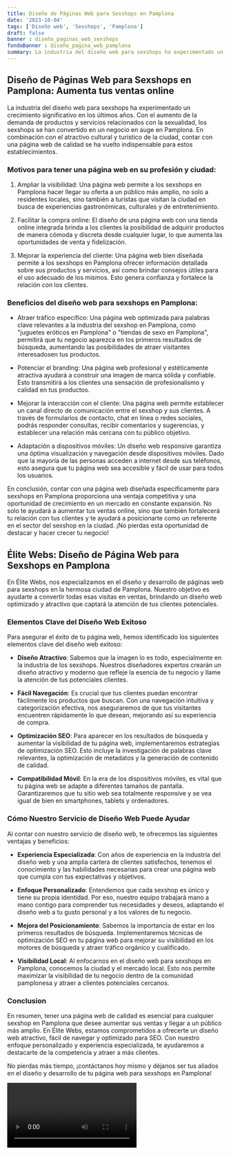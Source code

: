 ```yaml
---
title: Diseño de Páginas Web para Sexshops en Pamplona
date: '2023-10-04'
tags: ['Diseño web', 'Sexshops', 'Pamplona']
draft: false
banner : diseño_paginas_web_sexshops
fondoBanner : diseño_pagina_web_pamplona
summary: La industria del diseño web para sexshops ha experimentado un crecimiento significativo en los últimos años. Con el aumento de la demanda de productos y servicios relacionados con la sexualidad, los sexshops se han convertido en un negocio en auge en Pamplona. En combinación con el atractivo cultural y turístico de la ciudad, contar con una página web de calidad se ha vuelto indispensable para estos establecimientos. 
---
```


## Diseño de Páginas Web para Sexshops en Pamplona: Aumenta tus ventas online

La industria del diseño web para sexshops ha experimentado un crecimiento significativo en los últimos años. Con el aumento de la demanda de productos y servicios relacionados con la sexualidad, los sexshops se han convertido en un negocio en auge en Pamplona. En combinación con el atractivo cultural y turístico de la ciudad, contar con una página web de calidad se ha vuelto indispensable para estos establecimientos. 

### Motivos para tener una página web en su profesión y ciudad:

1. Ampliar la visibilidad: Una página web permite a los sexshops en Pamplona hacer llegar su oferta a un público más amplio, no solo a residentes locales, sino también a turistas que visitan la ciudad en busca de experiencias gastronómicas, culturales y de entretenimiento.

2. Facilitar la compra online: El diseño de una página web con una tienda online integrada brinda a los clientes la posibilidad de adquirir productos de manera cómoda y discreta desde cualquier lugar, lo que aumenta las oportunidades de venta y fidelización.

3. Mejorar la experiencia del cliente: Una página web bien diseñada permite a los sexshops en Pamplona ofrecer información detallada sobre sus productos y servicios, así como brindar consejos útiles para el uso adecuado de los mismos. Esto genera confianza y fortalece la relación con los clientes.

### Beneficios del diseño web para sexshops en Pamplona:

- Atraer tráfico específico: Una página web optimizada para palabras clave relevantes a la industria del sexshop en Pamplona, como "juguetes eróticos en Pamplona" o "tiendas de sexo en Pamplona", permitirá que tu negocio aparezca en los primeros resultados de búsqueda, aumentando las posibilidades de atraer visitantes interesados ​​en tus productos.

- Potenciar el branding: Una página web profesional y estéticamente atractiva ayudará a construir una imagen de marca sólida y confiable. Esto transmitirá a los clientes una sensación de profesionalismo y calidad en tus productos.

- Mejorar la interacción con el cliente: Una página web permite establecer un canal directo de comunicación entre el sexshop y sus clientes. A través de formularios de contacto, chat en línea o redes sociales, podrás responder consultas, recibir comentarios y sugerencias, y establecer una relación más cercana con tu público objetivo.

- Adaptación a dispositivos móviles: Un diseño web responsive garantiza una óptima visualización y navegación desde dispositivos móviles. Dado que la mayoría de las personas acceden a internet desde sus teléfonos, esto asegura que tu página web sea accesible y fácil de usar para todos los usuarios.

En conclusión, contar con una página web diseñada específicamente para sexshops en Pamplona proporciona una ventaja competitiva y una oportunidad de crecimiento en un mercado en constante expansión. No solo te ayudará a aumentar tus ventas online, sino que también fortalecerá tu relación con tus clientes y te ayudará a posicionarte como un referente en el sector del sexshop en la ciudad. ¡No pierdas esta oportunidad de destacar y hacer crecer tu negocio!

<GifSeo />

<Cta />

## Élite Webs: Diseño de Página Web para Sexshops en Pamplona

En Élite Webs, nos especializamos en el diseño y desarrollo de páginas web para sexshops en la hermosa ciudad de Pamplona. Nuestro objetivo es ayudarte a convertir todas esas visitas en ventas, brindando un diseño web optimizado y atractivo que captará la atención de tus clientes potenciales. 

### Elementos Clave del Diseño Web Exitoso

Para asegurar el éxito de tu página web, hemos identificado los siguientes elementos clave del diseño web exitoso:

- **Diseño Atractivo**: Sabemos que la imagen lo es todo, especialmente en la industria de los sexshops. Nuestros diseñadores expertos crearán un diseño atractivo y moderno que refleje la esencia de tu negocio y llame la atención de tus potenciales clientes.

- **Fácil Navegación**: Es crucial que tus clientes puedan encontrar fácilmente los productos que buscan. Con una navegación intuitiva y categorización efectiva, nos aseguraremos de que tus visitantes encuentren rápidamente lo que desean, mejorando así su experiencia de compra.

- **Optimización SEO**: Para aparecer en los resultados de búsqueda y aumentar la visibilidad de tu página web, implementaremos estrategias de optimización SEO. Esto incluye la investigación de palabras clave relevantes, la optimización de metadatos y la generación de contenido de calidad.

- **Compatibilidad Móvil**: En la era de los dispositivos móviles, es vital que tu página web se adapte a diferentes tamaños de pantalla. Garantizaremos que tu sitio web sea totalmente responsive y se vea igual de bien en smartphones, tablets y ordenadores.

### Cómo Nuestro Servicio de Diseño Web Puede Ayudar

Al contar con nuestro servicio de diseño web, te ofrecemos las siguientes ventajas y beneficios:

- **Experiencia Especializada**: Con años de experiencia en la industria del diseño web y una amplia cartera de clientes satisfechos, tenemos el conocimiento y las habilidades necesarias para crear una página web que cumpla con tus expectativas y objetivos.

- **Enfoque Personalizado**: Entendemos que cada sexshop es único y tiene su propia identidad. Por eso, nuestro equipo trabajará mano a mano contigo para comprender tus necesidades y deseos, adaptando el diseño web a tu gusto personal y a los valores de tu negocio.

- **Mejora del Posicionamiento**: Sabemos la importancia de estar en los primeros resultados de búsqueda. Implementaremos técnicas de optimización SEO en tu página web para mejorar su visibilidad en los motores de búsqueda y atraer tráfico orgánico y cualificado.

- **Visibilidad Local**: Al enfocarnos en el diseño web para sexshops en Pamplona, conocemos la ciudad y el mercado local. Esto nos permite maximizar la visibilidad de tu negocio dentro de la comunidad pamplonesa y atraer a clientes potenciales cercanos.

### Conclusion

En resumen, tener una página web de calidad es esencial para cualquier sexshop en Pamplona que desee aumentar sus ventas y llegar a un público más amplio. En Élite Webs, estamos comprometidos a ofrecerte un diseño web atractivo, fácil de navegar y optimizado para SEO. Con nuestro enfoque personalizado y experiencia especializada, te ayudaremos a destacarte de la competencia y atraer a más clientes.

No pierdas más tiempo, ¡contáctanos hoy mismo y déjanos ser tus aliados en el diseño y desarrollo de tu página web para sexshops en Pamplona!

<Video />

<CtaBot job='Sexshops' city='Pamplona'/>

<Gmaps query='Pamplona+españa+maps' />